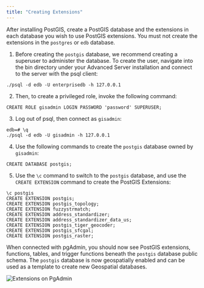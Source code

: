 ```yaml
---
title: "Creating Extensions"
---
```


<div id="extensions" class="registered_link"></div>


After installing PostGIS, create a PostGIS database and the extensions in each database you wish to use PostGIS extensions. You must not create the extensions in the `postgres` or `edb` database.

1.  Before creating the `postgis` database, we recommend creating a superuser to administer the database. To create the user, navigate into the bin directory under your Advanced Server installation and connect to the server with the psql client:

<!-- end list -->

``` text
./psql -d edb -U enterprisedb -h 127.0.0.1
```

2.  Then, to create a privileged role, invoke the following command:

<!-- end list -->

``` text
CREATE ROLE gisadmin LOGIN PASSWORD 'password' SUPERUSER;
```

3.  Log out of psql, then connect as `gisadmin`:

<!-- end list -->

``` text
edb=# \q
./psql -d edb -U gisadmin -h 127.0.0.1
```

4.  Use the following commands to create the `postgis` database owned by `gisadmin`:

<!-- end list -->

``` text
CREATE DATABASE postgis;
```

5.  Use the `\c` command to switch to the `postgis` database, and use the `CREATE EXTENSION` command to create the PostGIS Extensions:

<!-- end list -->

``` text
\c postgis
CREATE EXTENSION postgis;
CREATE EXTENSION postgis_topology;
CREATE EXTENSION fuzzystrmatch;
CREATE EXTENSION address_standardizer;
CREATE EXTENSION address_standardizer_data_us;
CREATE EXTENSION postgis_tiger_geocoder;
CREATE EXTENSION postgis_sfcgal;
CREATE EXTENSION postgis_raster;
```

When connected with pgAdmin, you should now see PostGIS extensions, functions, tables, and trigger functions beneath the `postgis` database public schema. The `postgis` database is now geospatially enabled and can be used as a template to create new Geospatial databases.

![*Extensions on PgAdmin*](../../../../../../../../../../images/pgadmin.png)
